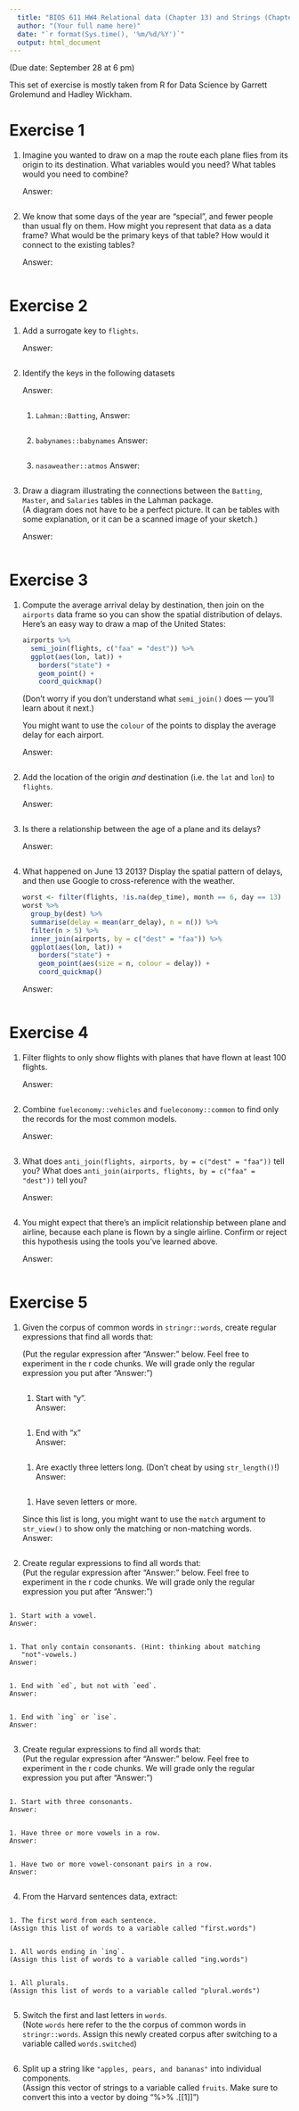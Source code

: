 ```yaml
---
  title: "BIOS 611 HW4 Relational data (Chapter 13) and Strings (Chapter 14-15)"
  author: "(Your full name here)"
  date: "`r format(Sys.time(), '%m/%d/%Y')`"
  output: html_document
---
```

  (Due date: September 28 at 6 pm)

  This set of exercise is mostly taken from R for Data Science by Garrett Grolemund and Hadley Wickham.

# Exercise 1

1.  Imagine you wanted to draw on a map the route each plane flies from
    its origin to its destination. What variables would you need? What tables
    would you need to combine?

    Answer: 

    ```r

    ```


2.  We know that some days of the year are "special", and fewer people than
    usual fly on them. How might you represent that data as a data frame?
    What would be the primary keys of that table? How would it connect to the
    existing tables?

    Answer: 

    ```r

    ```

# Exercise 2

1.  Add a surrogate key to `flights`.

    Answer: 

    ```r

    ```

2.  Identify the keys in the following datasets

    Answer: 

    ```r

    ```

    1.  `Lahman::Batting`,
    Answer: 

    ```r

    ```

    2.  `babynames::babynames`
    Answer: 

    ```r

    ```

    3.  `nasaweather::atmos`
    Answer: 

    ```r

    ```


3.  Draw a diagram illustrating the connections between the `Batting`,
    `Master`, and `Salaries` tables in the Lahman package.  
    (A diagram does not have to be a perfect picture. It can be tables 
    with some explanation, or it can be a scanned image of your sketch.)

    Answer: 

    ```r

    ```

# Exercise 3

1.  Compute the average arrival delay by destination, then join on the `airports`
    data frame so you can show the spatial distribution of delays. Here's an
    easy way to draw a map of the United States:

    ```r
    airports %>%
      semi_join(flights, c("faa" = "dest")) %>%
      ggplot(aes(lon, lat)) +
        borders("state") +
        geom_point() +
        coord_quickmap()
    ```

    (Don't worry if you don't understand what `semi_join()` does --- you'll
    learn about it next.)

    You might want to use the `colour` of the points to display
    the average delay for each airport.

    Answer: 

    ```r

    ```

2.  Add the location of the origin _and_ destination (i.e. the `lat` and `lon`)
    to `flights`.

    Answer: 

    ```r
    
    ```

3.  Is there a relationship between the age of a plane and its delays? 

    Answer: 

    ```r

    ```

4.  What happened on June 13 2013? Display the spatial pattern of delays,
    and then use Google to cross-reference with the weather.

    ```r
    worst <- filter(flights, !is.na(dep_time), month == 6, day == 13)
    worst %>%
      group_by(dest) %>%
      summarise(delay = mean(arr_delay), n = n()) %>%
      filter(n > 5) %>%
      inner_join(airports, by = c("dest" = "faa")) %>%
      ggplot(aes(lon, lat)) +
        borders("state") +
        geom_point(aes(size = n, colour = delay)) +
        coord_quickmap()
    ```

    Answer: 

    ```r

    ```

# Exercise 4

1.  Filter flights to only show flights with planes that have flown at least 100
    flights.

    Answer: 

    ```r

    ```

2.  Combine `fueleconomy::vehicles` and `fueleconomy::common` to find only the
    records for the most common models.

    Answer: 

    ```r

    ```

3.  What does `anti_join(flights, airports, by = c("dest" = "faa"))` tell you?
    What does `anti_join(airports, flights, by = c("faa" = "dest"))` tell you?

    Answer: 

    ```r

    ```

4.  You might expect that there's an implicit relationship between plane
    and airline, because each plane is flown by a single airline. Confirm
    or reject this hypothesis using the tools you've learned above.

    Answer: 

    ```r

    ```

# Exercise 5

1.  Given the corpus of common words in `stringr::words`, create regular
    expressions that find all words that:  
    
    (Put the regular expression after "Answer: " below. Feel free to experiment in the r code chunks. We will grade only the regular expression you put after "Answer: ")
```r
```

    1. Start with "y".  
    Answer: 
```r
```

    1. End with "x"  
    Answer: 
```r
```

    1. Are exactly three letters long. (Don't cheat by using `str_length()`!)  
    Answer: 
```r
```

    1. Have seven letters or more.

    Since this list is long, you might want to use the `match` argument to
    `str_view()` to show only the matching or non-matching words.  
    Answer: 
```r
```

2.  Create regular expressions to find all words that:  
  (Put the regular expression after "Answer: " below. Feel free to experiment in the r code chunks. We will grade only the regular expression you put after "Answer: ")
```r
```

    1. Start with a vowel.  
    Answer:
```r
```

    1. That only contain consonants. (Hint: thinking about matching
       "not"-vowels.)  
    Answer:
```r
```

    1. End with `ed`, but not with `eed`.  
    Answer:
```r
```

    1. End with `ing` or `ise`.  
    Answer:
```r
```

3.  Create regular expressions to find all words that:  
  (Put the regular expression after "Answer: " below. Feel free to experiment in the r code chunks. We will grade only the regular expression you put after "Answer: ")
```r
```

    1. Start with three consonants.  
    Answer:
```r
```

    1. Have three or more vowels in a row.  
    Answer:
```r
```

    1. Have two or more vowel-consonant pairs in a row.  
    Answer:
```r
```

4.  From the Harvard sentences data, extract:

```r
```

    1. The first word from each sentence.  
    (Assign this list of words to a variable called "first.words")  
```r
```

    1. All words ending in `ing`.  
    (Assign this list of words to a variable called "ing.words")
```r
```

    1. All plurals.  
    (Assign this list of words to a variable called "plural.words")
```r
```

5.   Switch the first and last letters in `words`.  
    (Note `words` here refer to the the corpus of common words in `stringr::words`. Assign this newly created corpus after switching to a variable called `words.switched`)
    
```r
```

6.  Split up a string like `"apples, pears, and bananas"` into individual components.  
    (Assign this vector of strings to a variable called `fruits`. Make sure to convert this into a vector by doing "%>% .[[1]]")
```r
```
